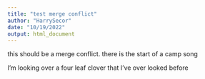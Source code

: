 ```yaml
---
title: "test merge conflict"
author: "HarrySecor"
date: "10/19/2022"
output: html_document
---
```


this should be a merge conflict. there is the start of a camp song

I'm looking over a four leaf clover that I've over looked before

